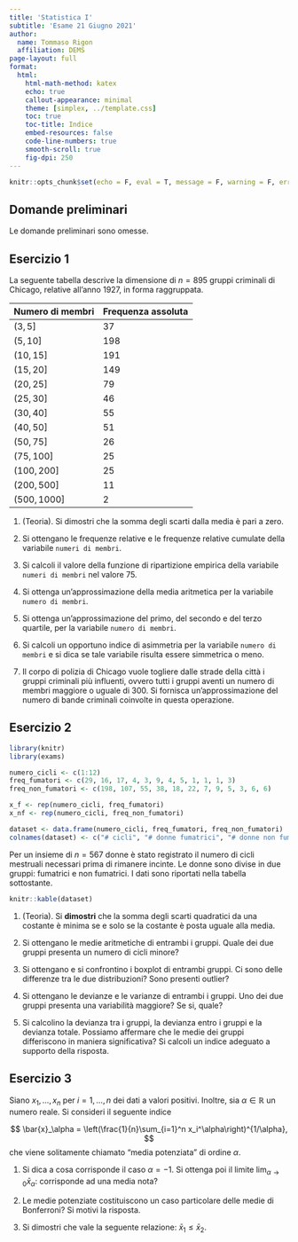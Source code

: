 ```yaml
---
title: 'Statistica I'
subtitle: 'Esame 21 Giugno 2021'
author:
  name: Tommaso Rigon
  affiliation: DEMS
page-layout: full
format:
  html:
    html-math-method: katex
    echo: true
    callout-appearance: minimal
    theme: [simplex, ../template.css]
    toc: true
    toc-title: Indice
    embed-resources: false
    code-line-numbers: true
    smooth-scroll: true
    fig-dpi: 250
---
```



```r
knitr::opts_chunk$set(echo = F, eval = T, message = F, warning = F, error = F, comment = NA, cache = F, include = T, R.options = list(width = 100), collapse = T, dpi = 200, fig.align = "center", fig.height = 6, fig.width = 8)
```


## Domande preliminari

Le domande preliminari sono omesse. 

## Esercizio 1

La seguente tabella descrive la dimensione di $n = 895$ gruppi criminali di Chicago, relative all'anno 1927, in forma raggruppata.

| Numero di membri | Frequenza assoluta |
|---------|--------------------|
| $(3, 5]$ | 37 |
| $(5, 10]$ | 198 |
| $(10, 15]$ | 191 |
| $(15, 20]$ | 149 |
| $(20, 25]$ | 79 |
| $(25, 30]$ | 46 |
| $(30, 40]$ | 55 |
| $(40, 50]$ | 51 |
| $(50, 75]$ | 26 |
| $(75, 100]$ | 25 |
| $(100, 200]$ | 25 |
| $(200, 500]$ | 11 |
| $(500, 1000]$ | 2 |

1. (Teoria). Si dimostri che la somma degli scarti dalla media è pari a zero. 

1. Si ottengano le frequenze relative e le frequenze relative cumulate della variabile `numeri di membri`. 

1. Si calcoli il valore della funzione di ripartizione empirica della variabile `numeri di membri` nel valore $75$. 

1. Si ottenga un'approssimazione della media aritmetica per la variabile `numero di membri`.

1. Si ottenga un'approssimazione del primo, del secondo e del terzo quartile, per la variabile `numero di membri`.

1. Si calcoli un opportuno indice di asimmetria per la variabile `numero di membri` e si dica se tale variabile risulta essere simmetrica o meno. 

1. Il corpo di polizia di Chicago vuole togliere dalle strade della città i gruppi criminali più influenti, ovvero tutti i gruppi aventi un numero di membri maggiore o uguale di 300. Si fornisca un'approssimazione del numero di bande criminali coinvolte in questa operazione. 

## Esercizio 2

```r
library(knitr)
library(exams)

numero_cicli <- c(1:12)
freq_fumatori <- c(29, 16, 17, 4, 3, 9, 4, 5, 1, 1, 1, 3)
freq_non_fumatori <- c(198, 107, 55, 38, 18, 22, 7, 9, 5, 3, 6, 6)

x_f <- rep(numero_cicli, freq_fumatori)
x_nf <- rep(numero_cicli, freq_non_fumatori)

dataset <- data.frame(numero_cicli, freq_fumatori, freq_non_fumatori)
colnames(dataset) <- c("# cicli", "# donne fumatrici", "# donne non fumatrici")
```

Per un insieme di $n = 567$ donne è stato registrato il numero di cicli mestruali necessari prima di rimanere incinte. Le donne sono divise in due gruppi: fumatrici e non fumatrici. I dati sono riportati nella tabella sottostante. 


```r
knitr::kable(dataset)
```


1. (Teoria). Si **dimostri** che la somma degli scarti quadratici da una costante è minima se e solo se la costante è posta uguale alla media.

1. Si ottengano le medie aritmetiche di entrambi i gruppi. Quale dei due gruppi presenta un numero di cicli minore?

1. Si ottengano e si confrontino i boxplot di entrambi gruppi. Ci sono delle differenze tra le due distribuzioni? Sono presenti outlier?

1. Si ottengano le devianze e le varianze di entrambi i gruppi. Uno dei due gruppi presenta una variabilità maggiore? Se si, quale?

1. Si calcolino la  devianza tra i gruppi, la devianza entro i gruppi e la devianza totale. Possiamo affermare che le medie dei gruppi differiscono in maniera significativa? Si calcoli un indice adeguato a supporto della risposta.


## Esercizio 3

Siano $x_1,\dots,x_n$ per $i=1,\dots,n$ dei dati a valori positivi. Inoltre, sia $\alpha \in \mathbb{R}$ un numero reale. Si consideri il seguente indice

$$
\bar{x}_\alpha = \left(\frac{1}{n}\sum_{i=1}^n x_i^\alpha\right)^{1/\alpha},
$$
che viene solitamente chiamato "media potenziata" di ordine $\alpha$.

1. Si dica a cosa corrisponde il caso $\alpha = -1$. Si ottenga poi il limite $\lim_{\alpha \rightarrow 0} \bar{x}_\alpha$: corrisponde ad una media nota? 

1. Le medie potenziate costituiscono un caso particolare delle medie di Bonferroni? Si motivi la risposta.  

1. Si dimostri che vale la seguente relazione: $\bar{x}_1 \le \bar{x}_2$. 
